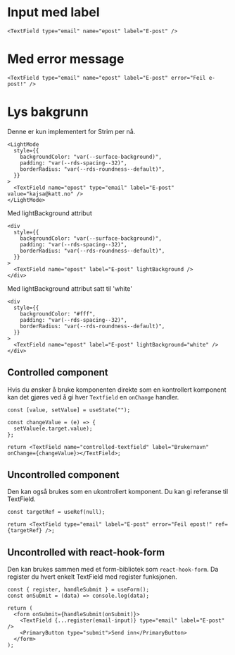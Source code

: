 # Input med label

```tsx live=true
<TextField type="email" name="epost" label="E-post" />
```

# Med error message

```tsx live=true
<TextField type="email" name="epost" label="E-post" error="Feil e-post!" />
```

# Lys bakgrunn

Denne er kun implementert for Strim per nå.

```tsx live=true
<LightMode
  style={{
    backgroundColor: "var(--surface-background)",
    padding: "var(--rds-spacing--32)",
    borderRadius: "var(--rds-roundness--default)",
  }}
>
  <TextField name="epost" type="email" label="E-post" value="kajsa@katt.no" />
</LightMode>
```

Med lightBackground attribut

```tsx live=true
<div
  style={{
    backgroundColor: "var(--surface-background)",
    padding: "var(--rds-spacing--32)",
    borderRadius: "var(--rds-roundness--default)",
  }}
>
  <TextField name="epost" label="E-post" lightBackground />
</div>
```
Med lightBackground attribut satt til 'white'

```tsx live=true
<div
  style={{
    backgroundColor: "#fff",
    padding: "var(--rds-spacing--32)",
    borderRadius: "var(--rds-roundness--default)",
  }}
>
  <TextField name="epost" label="E-post" lightBackground="white" />
</div>
```


## Controlled component

Hvis du ønsker å bruke komponenten direkte som en kontrollert komponent kan det gjøres
ved å gi hver `Textfield` en `onChange` handler.

```tsx
const [value, setValue] = useState("");

const changeValue = (e) => {
  setValue(e.target.value);
};

return <TextField name="controlled-textfield" label="Brukernavn" onChange={changeValue}></TextField>;
```

## Uncontrolled component

Den kan også brukes som en ukontrollert komponent. Du kan gi referanse til TextField.

```tsx
const targetRef = useRef(null);

return <TextField type="email" label="E-post" error="Feil epost!" ref={targetRef} />;
```

## Uncontrolled with react-hook-form

Den kan brukes sammen med et form-bibliotek som `react-hook-form`.
Da register du hvert enkelt TextField med register funksjonen.

```tsx
const { register, handleSubmit } = useForm();
const onSubmit = (data) => console.log(data);

return (
  <form onSubmit={handleSubmit(onSubmit)}>
    <TextField {...register(email-input)} type="email" label="E-post" />
    <PrimaryButton type="submit">Send inn</PrimaryButton>
  </form>
);
```
